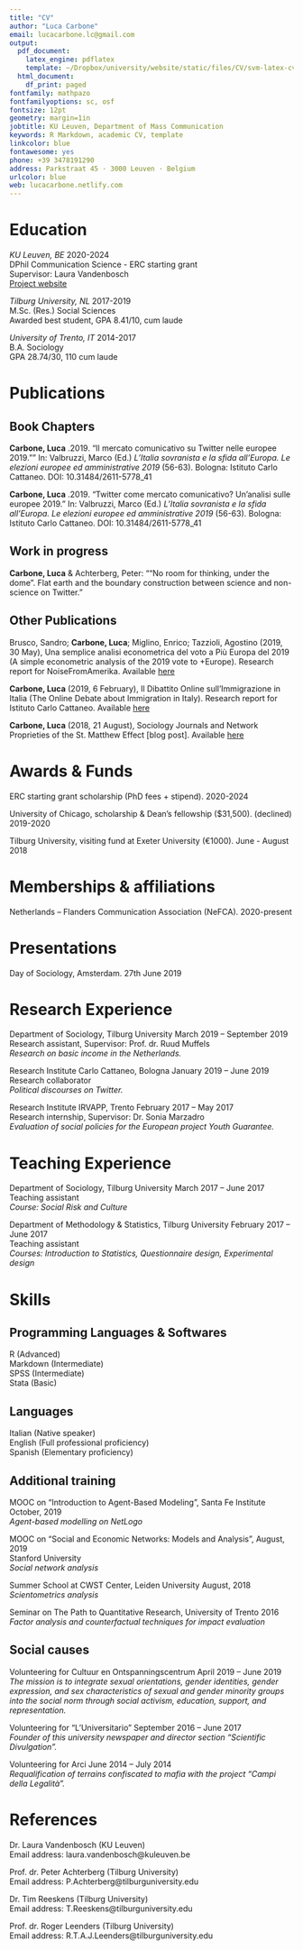 ```yaml
---
title: "CV"
author: "Luca Carbone"
email: lucacarbone.lc@gmail.com
output:
  pdf_document:
    latex_engine: pdflatex
    template: ~/Dropbox/university/website/static/files/CV/svm-latex-cv.tex
  html_document:
    df_print: paged
fontfamily: mathpazo
fontfamilyoptions: sc, osf
fontsize: 12pt
geometry: margin=1in
jobtitle: KU Leuven, Department of Mass Communication
keywords: R Markdown, academic CV, template
linkcolor: blue
fontawesome: yes
phone: +39 3478191290
address: Parkstraat 45 · 3000 Leuven · Belgium
urlcolor: blue
web: lucacarbone.netlify.com
---
```


# Education
\vspace{-10pt}
\rule{1\linewidth}{\linethickness}

*KU Leuven, BE* \hfill \begingroup\small 2020-2024\endgroup\
DPhil Communication Science - ERC starting grant\
Supervisor: Laura Vandenbosch\
[Project website](https://www.kuleuven.be/english/research/EU/p/horizon2020/es/erc/mimic)

*Tilburg University, NL* \hfill \begingroup\small 2017-2019\endgroup\
M.Sc. (Res.) Social Sciences\
Awarded best student, GPA 8.41/10, cum laude

*University of Trento, IT* \hfill \begingroup\small 2014-2017\endgroup\
B.A. Sociology\
GPA 28.74/30, 110 cum laude

# Publications
\vspace{-10pt}
\rule{1\linewidth}{\linethickness}

## Book Chapters

__Carbone, Luca__ .2019. "Il mercato comunicativo su Twitter nelle europee 2019."" In: Valbruzzi, Marco (Ed.) *L’Italia sovranista e la sfida all’Europa. Le elezioni europee ed amministrative 2019* (56-63). Bologna: Istituto Carlo Cattaneo. DOI: 10.31484/2611-5778_41

__Carbone, Luca__ .2019. "Twitter come mercato comunicativo? Un’analisi sulle europee 2019." In: Valbruzzi, Marco (Ed.) *L’Italia sovranista e la sfida all’Europa. Le elezioni europee ed amministrative 2019* (56-63). Bologna: Istituto Carlo Cattaneo. DOI: 10.31484/2611-5778_41
\newline

## Work in progress

__Carbone, Luca__ & Achterberg, Peter: "“No room for thinking, under the dome”. Flat earth and the boundary construction between science and non- science on Twitter."
\newline

## Other Publications

Brusco, Sandro; __Carbone, Luca__; Miglino, Enrico; Tazzioli, Agostino (2019, 30 May), Una semplice analisi econometrica del voto a Più Europa del 2019 (A simple econometric analysis of the 2019 vote to +Europe). Research report for NoiseFromAmerika. Available [here](http://noisefromamerika.org/articolo/semplice-analisi-econometrica-voto-piu-europa-2019?fbclid=IwAR12kLTGJAonRf3Ctb-HlXYBGAspUhOSclDpQCg-mis-mDzM9vY8kZU21v8)

__Carbone, Luca__ (2019, 6 February), Il Dibattito Online sull’Immigrazione in Italia (The Online Debate about Immigration in Italy). Research report for Istituto Carlo Cattaneo. Available [here](http://www.cattaneo.org/2019/02/06/il-dibattito-online-sullimmigrazione-in-italia/)

__Carbone, Luca__ (2018, 21 August), Sociology Journals and Network Proprieties of the St. Matthew Effect [blog post]. Available [here](https://economicsociology.org/2018/08/21/sociological-journals-and-network-proprieties-of-the-st-matthew-effect/)

# Awards & Funds
\vspace{-10pt}
\rule{1\linewidth}{\linethickness}

ERC starting grant scholarship (PhD fees + stipend). \hfill \begingroup\small 2020-2024 \endgroup

University of Chicago, scholarship & Dean’s fellowship ($31,500). (declined) \hfill \begingroup\small 2019-2020 \endgroup

Tilburg University, visiting fund at Exeter University (€1000).  \hfill \begingroup\small June - August 2018\endgroup

# Memberships & affiliations
\vspace{-10pt}
\rule{1\linewidth}{\linethickness}

Netherlands – Flanders Communication Association (NeFCA). \hfill \begingroup\small 2020-present\endgroup

# Presentations
\vspace{-10pt}
\rule{1\linewidth}{\linethickness}

Day of Sociology, Amsterdam. \hfill \begingroup\small 27th June 2019\endgroup

# Research Experience
\vspace{-10pt}
\rule{1\linewidth}{\linethickness}

Department of Sociology, Tilburg University \hfill \begingroup\small March 2019 – September 2019\endgroup\
Research assistant, Supervisor: Prof. dr. Ruud Muffels\
*Research on basic income in the Netherlands.*

Research Institute Carlo Cattaneo, Bologna \hfill \begingroup\small January 2019 – June 2019\endgroup\
Research collaborator\
*Political discourses on Twitter.*

Research Institute IRVAPP, Trento \hfill \begingroup\small February 2017 – May 2017\endgroup\
Research internship, Supervisor: Dr. Sonia Marzadro\
*Evaluation of social policies for the European project Youth Guarantee.*

# Teaching Experience
\vspace{-10pt}
\rule{1\linewidth}{\linethickness}

Department of Sociology, Tilburg University \hfill \begingroup\small March 2017 – June 2017\endgroup\
Teaching assistant\
*Course: Social Risk and Culture*

Department of Methodology & Statistics, Tilburg University \hfill \begingroup\small February 2017 – June 2017\endgroup\
Teaching assistant\
*Courses: Introduction to Statistics, Questionnaire design, Experimental design*

# Skills
\vspace{-10pt}
\rule{1\linewidth}{\linethickness}

## Programming Languages & Softwares
R (Advanced)\
Markdown (Intermediate)\
SPSS (Intermediate)\
Stata (Basic)
\newline

## Languages
Italian (Native speaker)\
English (Full professional proficiency)\
Spanish (Elementary proficiency)
\newline

## Additional training
MOOC on “Introduction to Agent-Based Modeling”, Santa Fe Institute \hfill \begingroup\small October, 2019\endgroup\
*Agent-based modelling on NetLogo*

MOOC on “Social and Economic Networks: Models and Analysis”, \hfill \begingroup\small August, 2019\endgroup\
Stanford University\
*Social network analysis*

Summer School at CWST Center, Leiden University \hfill \begingroup\small August, 2018\endgroup\
*Scientometrics analysis*

Seminar on The Path to Quantitative Research, University of Trento \hfill \begingroup\small 2016\endgroup\
*Factor analysis and counterfactual techniques for impact evaluation*
\newline

## Social causes
Volunteering for Cultuur en Ontspanningscentrum \hfill \begingroup\small April 2019 – June 2019\endgroup\
*The mission is to integrate sexual orientations, gender identities, gender expression, and sex characteristics of sexual and gender minority groups into the social norm through social activism, education, support, and representation.*

Volunteering for “L’Universitario” \hfill \begingroup\small September 2016 – June 2017\endgroup\
*Founder of this university newspaper and director section “Scientific Divulgation”.*

Volunteering for Arci \hfill \begingroup\small June 2014 – July 2014\endgroup\
*Requalification of terrains confiscated to mafia with the project “Campi della Legalità”.*

# References
\vspace{-10pt}
\rule{1\linewidth}{\linethickness}

Dr. Laura Vandenbosch (KU Leuven)\
Email address: laura.vandenbosch@kuleuven.be

Prof. dr. Peter Achterberg (Tilburg University)\
Email address: P.Achterberg@tilburguniversity.edu

Dr. Tim Reeskens (Tilburg University)\
Email address: T.Reeskens@tilburguniversity.edu

Prof. dr. Roger Leenders (Tilburg University)\
Email address: R.T.A.J.Leenders@tilburguniversity.edu
